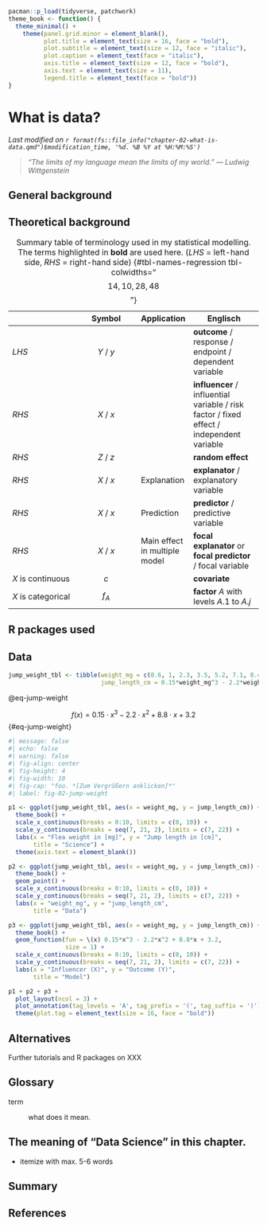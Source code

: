 ```r
pacman::p_load(tidyverse, patchwork)
theme_book <- function() {
  theme_minimal() +
    theme(panel.grid.minor = element_blank(),
          plot.title = element_text(size = 16, face = "bold"),
          plot.subtitle = element_text(size = 12, face = "italic"),
          plot.caption = element_text(face = "italic"),
          axis.title = element_text(size = 12, face = "bold"),
          axis.text = element_text(size = 11),
          legend.title = element_text(face = "bold"))
}
```

# What is data? {#sec-what-is-data}

*Last modified on `r format(fs::file_info("chapter-02-what-is-data.qmd")$modification_time, '%d. %B %Y at %H:%M:%S')`*

> *"The limits of my language mean the limits of my world." --- Ludwig Wittgenstein*

## General background

## Theoretical background

|   | Symbol |  Application | Englisch |
|------------------------|:----------------------:|--|------------------------|
| *LHS* | $Y$ / $y$ |  | **outcome** / response / endpoint / dependent variable |
| *RHS* | $X$ / $x$ |  | **influencer** / influential variable / risk factor / fixed effect / independent variable |
| *RHS* | $Z$ / $z$ |  | **random effect** |
| *RHS* | $X$ / $x$ | Explanation | **explanator** / explanatory variable |
| *RHS* | $X$ / $x$ | Prediction  | **predictor** / predictive variable |
| *RHS* | $X$ / $x$ | Main effect in multiple model | **focal explanator** or **focal predictor** / focal variable |
| $X$ is continuous | $c$ |  | **covariate** |
| $X$ is categorical | $f_A$ |  | **factor** $A$ with levels $A.1$ to $A.j$ |

: Summary table of terminology used in my statistical modelling. The terms highlighted in **bold** are used here. (*LHS* = left-hand side, *RHS* = right-hand side) {#tbl-names-regression tbl-colwidths="$$14, 10, 28, 48$$"}

## R packages used

## Data

```r
jump_weight_tbl <- tibble(weight_mg = c(0.6, 1, 2.3, 3.5, 5.2, 7.1, 8.4, 9.2, 10),
                          jump_length_cm = 0.15*weight_mg^3 - 2.2*weight_mg^2 + 8.8*weight_mg + 3.2 + rnorm(9, 0, 0.5))
```

@eq-jump-weight

$$
f(x) = 0.15\cdot x^3 - 2.2\cdot x^2 + 8.8 \cdot x + 3.2
$$ {#eq-jump-weight}

```r
#| message: false
#| echo: false
#| warning: false
#| fig-align: center
#| fig-height: 4
#| fig-width: 10
#| fig-cap: "foo. *[Zum Vergrößern anklicken]*"
#| label: fig-02-jump-weight

p1 <- ggplot(jump_weight_tbl, aes(x = weight_mg, y = jump_length_cm)) +
  theme_book() +
  scale_x_continuous(breaks = 0:10, limits = c(0, 10)) +
  scale_y_continuous(breaks = seq(7, 21, 2), limits = c(7, 22)) +
  labs(x = "Flea weight in [mg]", y = "Jump length in [cm]",
       title = "Science") +
  theme(axis.text = element_blank())

p2 <- ggplot(jump_weight_tbl, aes(x = weight_mg, y = jump_length_cm)) +
  theme_book() +
  geom_point() +
  scale_x_continuous(breaks = 0:10, limits = c(0, 10)) +
  scale_y_continuous(breaks = seq(7, 21, 2), limits = c(7, 22)) +
  labs(x = "weight_mg", y = "jump_length_cm",
       title = "Data")

p3 <- ggplot(jump_weight_tbl, aes(x = weight_mg, y = jump_length_cm)) +
  theme_book() +
  geom_function(fun = \(x) 0.15*x^3 - 2.2*x^2 + 8.8*x + 3.2,
                size = 1) +
  scale_x_continuous(breaks = 0:10, limits = c(0, 10)) +
  scale_y_continuous(breaks = seq(7, 21, 2), limits = c(7, 22)) +
  labs(x = "Influencer (X)", y = "Outcome (Y)",
       title = "Model")

p1 + p2 + p3 +
  plot_layout(ncol = 3) +
  plot_annotation(tag_levels = 'A', tag_prefix = '(', tag_suffix = ')') &
  theme(plot.tag = element_text(size = 16, face = "bold"))
```

## Alternatives

Further tutorials and R packages on XXX

## Glossary

term

:   what does it mean.

## The meaning of "Data Science" in this chapter.

-   itemize with max. 5-6 words

## Summary

## References {.unnumbered}
